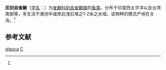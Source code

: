 {{Speciesbox
| taxon = Chrysiptera glauca
| image = Chrysiptera glauca.jpg
| binomial_authority = ([[乔治·居维叶|Cuvier]], 1830)<ref name='id7915'>{{cite web| url =http://www.bioinfo.cn/db05/BjdwSpecies.php?action=view&id=7915| title =灰刻齿雀鲷| work =《中国动物物种编目数据库》| publisher =中国科学院微生物研究所| author =中国科学院动物研究所| accessdate =2009-04-16| deadurl =yes| archiveurl =https://web.archive.org/web/20160305041036/http://www.bioinfo.cn/db05/BjdwSpecies.php?action=view&id=7915| archivedate =2016-03-05}}</ref>
}}

'''灰刻齿雀鲷'''（[[学名|学名]]：{{lang|la|''Chrysiptera glauca''}}）为[[雀鲷科|雀鲷科]][[刻齿雀鲷属|刻齿雀鲷属]]的[[鱼类|鱼类]]。分布于印度西太平洋以及台湾南部等，多生活于潮池中或岸边浅石堆之1-2米之水域。该物种的模式产地在关岛。<ref name='id7915'/>

== 参考文献 ==
{{reflist}}

{{Taxonbar|from=Q1043658}}

[[Category:刻齿雀鲷属|glauca]]
[[Category:1830年描述的鱼类|C]]